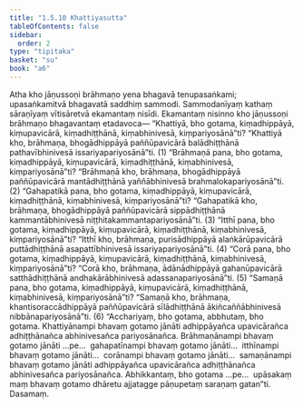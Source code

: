 ```yaml
---
title: "1.5.10 Khattiyasutta"
tableOfContents: false
sidebar:
  order: 2
type: "tipitaka"
basket: "su"
book: "a6"
---
```



<DynamicBreadcrumb />

<Division number="52" book="a6" bookNo="16" page="318">

<Paragraph number="383" book="a6">
Atha kho jāṇussoṇi brāhmaṇo yena bhagavā tenupasaṅkami; upasaṅkamitvā bhagavatā saddhiṃ sammodi. Sammodanīyaṃ kathaṃ sāraṇīyaṃ vītisāretvā ekamantaṃ nisīdi. Ekamantaṃ nisinno kho jāṇussoṇi brāhmaṇo bhagavantaṃ etadavoca—
</Paragraph>

<Paragraph number="384" book="a6">
“Khattiyā, bho gotama, kiṃadhippāyā, kiṃupavicārā, kiṃadhiṭṭhānā, kiṃabhinivesā, kiṃpariyosānā”ti? “Khattiyā kho, brāhmaṇa, bhogādhippāyā paññūpavicārā balādhiṭṭhānā pathavībhinivesā issariyapariyosānā”ti. (1)
</Paragraph>

<Paragraph number="385" book="a6">
“Brāhmaṇā pana, bho gotama, kiṃadhippāyā, kiṃupavicārā, kiṃadhiṭṭhānā, kiṃabhinivesā, kiṃpariyosānā”ti? “Brāhmaṇā kho, brāhmaṇa, bhogādhippāyā paññūpavicārā mantādhiṭṭhānā yaññābhinivesā brahmalokapariyosānā”ti. (2)
</Paragraph>

<Paragraph number="386" book="a6">
“Gahapatikā pana, bho gotama, kiṃadhippāyā, kiṃupavicārā, kiṃadhiṭṭhānā, kiṃabhinivesā, kiṃpariyosānā”ti? “Gahapatikā kho, brāhmaṇa, bhogādhippāyā paññūpavicārā sippādhiṭṭhānā kammantābhinivesā niṭṭhitakammantapariyosānā”ti. (3)
</Paragraph>

<Paragraph number="387" book="a6">
“Itthī pana, bho gotama, kiṃadhippāyā, kiṃupavicārā, kiṃadhiṭṭhānā, kiṃabhinivesā, kiṃpariyosānā”ti? “Itthī kho, brāhmaṇa, purisādhippāyā alaṅkārūpavicārā puttādhiṭṭhānā asapattībhinivesā issariyapariyosānā”ti. (4)
</Paragraph>

<Paragraph number="388" book="a6">
“Corā pana, bho gotama, kiṃadhippāyā, kiṃupavicārā, kiṃadhiṭṭhānā, kiṃabhinivesā, kiṃpariyosānā”ti? “Corā kho, brāhmaṇa, ādānādhippāyā gahanūpavicārā satthādhiṭṭhānā andhakārābhinivesā adassanapariyosānā”ti. (5)
</Paragraph>

<Paragraph number="389" book="a6">
“Samaṇā pana, bho gotama, kiṃadhippāyā, kiṃupavicārā, kiṃadhiṭṭhānā, kiṃabhinivesā, kiṃpariyosānā”ti? “Samaṇā kho, brāhmaṇa, khantisoraccādhippāyā paññūpavicārā sīlādhiṭṭhānā ākiñcaññābhinivesā nibbānapariyosānā”ti. (6)
</Paragraph>

<Paragraph number="390" book="a6">
“Acchariyaṃ, bho gotama, abbhutaṃ, bho gotama. Khattiyānampi bhavaṃ gotamo jānāti adhippāyañca upavicārañca adhiṭṭhānañca abhinivesañca pariyosānañca. Brāhmaṇānampi bhavaṃ gotamo jānāti …pe…  gahapatīnampi bhavaṃ gotamo jānāti…  itthīnampi bhavaṃ gotamo jānāti…  corānampi bhavaṃ gotamo jānāti…  samaṇānampi bhavaṃ gotamo jānāti adhippāyañca upavicārañca adhiṭṭhānañca abhinivesañca pariyosānañca. Abhikkantaṃ, bho gotama …pe…  upāsakaṃ maṃ bhavaṃ gotamo dhāretu ajjatagge pāṇupetaṃ saraṇaṃ gatan”ti.

</Paragraph>
</Division>

<Paragraph number="391" type="center" book="a6">
Dasamaṃ.
</Paragraph>